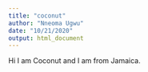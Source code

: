 ```yaml
---
title: "coconut"
author: "Nneoma Ugwu"
date: "10/21/2020"
output: html_document
---
```


Hi I am Coconut and I am from Jamaica. 